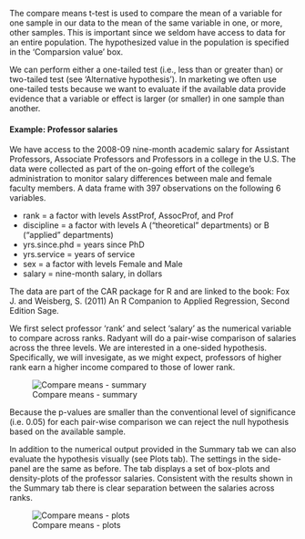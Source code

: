 The compare means t-test is used to compare the mean of a variable for one sample in our data to the mean of the same variable in one, or more, other samples. This is important since we seldom have access to data for an entire population. The hypothesized value in the population is specified in the 'Comparsion value' box. 

We can perform either a one-tailed test (i.e., less than or greater than) or two-tailed test (see 'Alternative hypothesis'). In marketing we often use one-tailed tests because we want to evaluate if the available data provide evidence that a variable or effect is larger (or smaller) in one sample than another.

#### Example: Professor salaries

We have access to the 2008-09 nine-month academic salary for Assistant Professors, Associate Professors and Professors in a college in the U.S. The data were collected as part of the on-going effort of the college's administration to monitor salary differences between male and female faculty members. A data frame with 397 observations on the following 6 variables.

- rank = a factor with levels AsstProf, AssocProf, and Prof
- discipline = a factor with levels A (“theoretical” departments) or B (“applied” departments)
- yrs.since.phd = years since PhD
- yrs.service = years of service
- sex = a factor with levels Female and Male
- salary = nine-month salary, in dollars

The data are part of the CAR package for R and are linked to the book:  Fox J. and Weisberg, S. (2011) An R Companion to Applied Regression, Second Edition Sage.

We first select professor 'rank' and select 'salary' as the numerical variable to compare across ranks. Radyant will do a pair-wise comparison of salaries across the three levels. We are interested in a one-sided hypothesis. Specifically, we will invesigate, as we might expect, professors of higher rank earn a higher income compared to those of lower rank.

![Compare means - summary](figures/CompareMeansSummary.png)

Because the p-values are smaller than the conventional level of significance (i.e. 0.05) for each pair-wise comparison we can reject the null hypothesis based on the available sample. 

In addition to the numerical output provided in the Summary tab we can also evaluate the hypothesis visually (see Plots tab). The settings in the side-panel are the same as before. The tab displays a set of box-plots and density-plots of the professor salaries. Consistent with the results shown in the Summary tab there is clear separation between the salaries across ranks. 

![Compare means - plots](figures/CompareMeansPlots.png)
